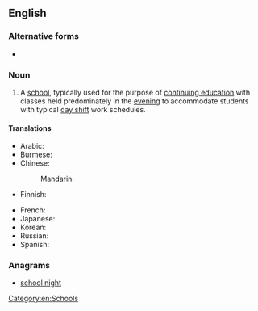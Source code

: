 {{also|nightschool}}

==English==

===Alternative forms===
* {{l|en|nightschool}}

===Noun===
{{en-noun}}

# A [[school]], typically used for the purpose of [[continuing education]] with classes held predominately in the [[evening]] to accommodate students with typical [[day shift]] work schedules.

====Translations====
{{trans-top|A school with classes held predominately in the evening}}
* Arabic: {{t-needed|ar}}
* Burmese: {{t+|my|ညကျောင်း|sc=Mymr}}
* Chinese:
*: Mandarin: {{t+|cmn|夜校|tr=yèxiào|sc=Hani}}
* Finnish: {{t+|fi|iltakoulu}}
{{trans-mid}}
* French: {{t-needed|fr}}
* Japanese: {{t|ja|夜学|tr=やがく, yagaku|sc=Jpan}}
* Korean: {{t-needed|ko}}
* Russian: {{t-needed|ru}}
* Spanish: {{t|es|escuela nocturna|f}}
{{trans-bottom}}

===Anagrams===
* [[school night#English|school night]]

[[Category:en:Schools]]